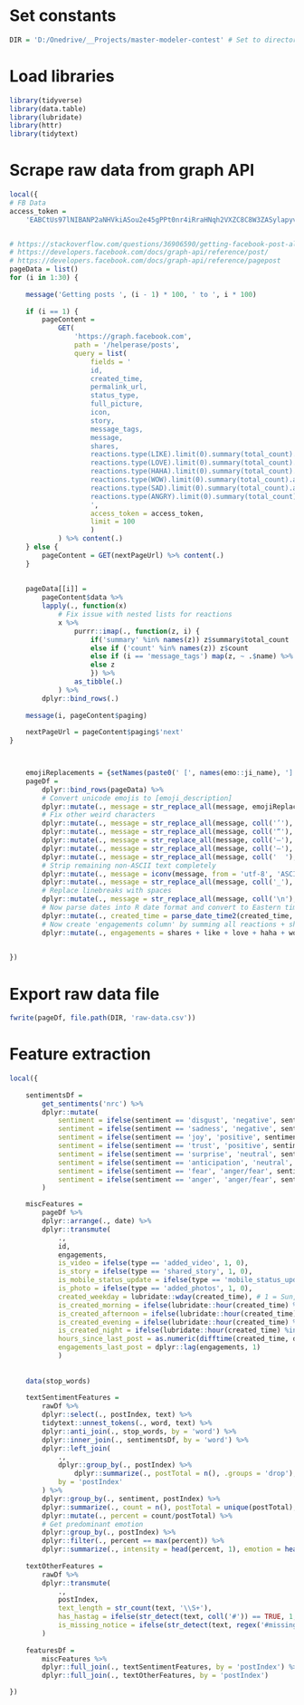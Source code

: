 # Set constants
```r
DIR = 'D:/Onedrive/__Projects/master-modeler-contest' # Set to directory of desired file export
```

# Load libraries
```r
library(tidyverse)
library(data.table)
library(lubridate)
library(httr)
library(tidytext)
```

# Scrape raw data from graph API
```r
local({
# FB Data 
access_token =
	'EABCtUs97lNIBANP2aNHVkiASou2e45gPPt0nr4iRraHNqh2VXZC8C8W3ZASylapyvPITnzvh2txsRRak7BAvZCnnMudnBAuHBBrEqk3xO1xlAr7sB68gpd5H7Mq1570foXdmm9BSzKHYbE5NT43oyFKPuF4zje3KJTt50s6yAq0FKVBeVm2YNIlo9TiECSj6sHcyY6rJ7o3HRK52BBYZCQhwZACrb2VnMDWa8v8cinQZDZD'


# https://stackoverflow.com/questions/36906590/getting-facebook-post-all-reactions-count-in-single-graph-api-request
# https://developers.facebook.com/docs/graph-api/reference/post/
# https://developers.facebook.com/docs/graph-api/reference/pagepost
pageData = list()
for (i in 1:30) {
	
	message('Getting posts ', (i - 1) * 100, ' to ', i * 100)
	
	if (i == 1) {
    	pageContent =
			GET(
			    'https://graph.facebook.com',
			    path = '/helperase/posts',
			    query = list(
			    	fields = '
			    	id,
			    	created_time,
			    	permalink_url,
			    	status_type,
			    	full_picture,
			    	icon,
			    	story,
			    	message_tags,
			    	message,
			    	shares,
			    	reactions.type(LIKE).limit(0).summary(total_count).as(like),
			    	reactions.type(LOVE).limit(0).summary(total_count).as(love),
			    	reactions.type(HAHA).limit(0).summary(total_count).as(haha),
			    	reactions.type(WOW).limit(0).summary(total_count).as(wow),
			    	reactions.type(SAD).limit(0).summary(total_count).as(sad),
			    	reactions.type(ANGRY).limit(0).summary(total_count).as(angry)
			    	',
			    	access_token = access_token,
			    	limit = 100
			    	)
			) %>% content(.) 
    } else {
    	pageContent = GET(nextPageUrl) %>% content(.)
	}
  
	
	pageData[[i]] =
		pageContent$data %>%
		lapply(., function(x)
			# Fix issue with nested lists for reactions
			x %>%
				purrr::imap(., function(z, i) {
					if('summary' %in% names(z)) z$summary$total_count
					else if ('count' %in% names(z)) z$count 
					else if (i == 'message_tags') map(z, ~ .$name) %>% paste0(., collapse = ' ')
					else z
					}) %>%
				as_tibble(.)
			) %>%
		dplyr::bind_rows(.)
	
	message(i, pageContent$paging)
	
	nextPageUrl = pageContent$paging$'next'
}



	emojiReplacements = {setNames(paste0(' [', names(emo::ji_name), '] '), emo::ji_name)} %>% .[1:3500]
	pageDf =
		dplyr::bind_rows(pageData) %>%
		# Convert unicode emojis to [emoji_description]
		dplyr::mutate(., message = str_replace_all(message, emojiReplacements)) %>%
		# Fix other weird characters
		dplyr::mutate(., message = str_replace_all(message, coll('’'), '\''), message = str_replace_all(message, coll('‘'), '\'')) %>%
		dplyr::mutate(., message = str_replace_all(message, coll('“'), '"'), message = str_replace_all(message, coll('”'), '"')) %>%
		dplyr::mutate(., message = str_replace_all(message, coll('–'), '-')) %>%
		dplyr::mutate(., message = str_replace_all(message, coll('—'), '-')) %>%
		dplyr::mutate(., message = str_replace_all(message, coll(' ￼'), ' ')) %>%
		# Strip remaining non-ASCII text completely
		dplyr::mutate(., message = iconv(message, from = 'utf-8', 'ASCII', sub = '')) %>%
		dplyr::mutate(., message = str_replace_all(message, coll('_'), '')) %>%
		# Replace linebreaks with spaces
		dplyr::mutate(., message = str_replace_all(message, coll('\n'), ' ')) %>%
		# Now parse dates into R date format and convert to Eastern time
    	dplyr::mutate(., created_time = parse_date_time2(created_time, '%Y-%m-%d%H:%M:%S+%z', tz = 'UTC') %>% with_tz(., 'America/New_York')) %>%
		# Now create 'engagements column' by summing all reactions + shares	
		dplyr::mutate(., engagements = shares + like + love + haha + wow + sad + angry)

	
})
```

# Export raw data file
```r
fwrite(pageDf, file.path(DIR, 'raw-data.csv'))
```



# Feature extraction
```r
local({
	
	sentimentsDf =
		get_sentiments('nrc') %>%
		dplyr::mutate(
			sentiment = ifelse(sentiment == 'disgust', 'negative', sentiment),
			sentiment = ifelse(sentiment == 'sadness', 'negative', sentiment),
			sentiment = ifelse(sentiment == 'joy', 'positive', sentiment),
			sentiment = ifelse(sentiment == 'trust', 'positive', sentiment),
			sentiment = ifelse(sentiment == 'surprise', 'neutral', sentiment),
			sentiment = ifelse(sentiment == 'anticipation', 'neutral', sentiment),
			sentiment = ifelse(sentiment == 'fear', 'anger/fear', sentiment),
			sentiment = ifelse(sentiment == 'anger', 'anger/fear', sentiment)
		)

	miscFeatures =
		pageDf %>%
		dplyr::arrange(., date) %>%
		dplyr::transmute(
			.,
			id,
			engagements,
			is_video = ifelse(type == 'added_video', 1, 0),
			is_story = ifelse(type == 'shared_story', 1, 0),
			is_mobile_status_update = ifelse(type == 'mobile_status_update', 1, 0),
			is_photo = ifelse(type == 'added_photos', 1, 0),
			created_weekday = lubridate::wday(created_time), # 1 = Sun, 7 = Sat
			is_created_morning = ifelse(lubridate::hour(created_time) %in% 5:10, 1, 0),
			is_created_afternoon = ifelse(lubridate::hour(created_time) %in% 11:16, 1, 0),
			is_created_evening = ifelse(lubridate::hour(created_time) %in% 17:20, 1, 0),
			is_created_night = ifelse(lubridate::hour(created_time) %in% c(21:24, 0:4), 1, 0),
			hours_since_last_post = as.numeric(difftime(created_time, dplyr::lag(created_time, 1), units = 'hours')), 
			engagements_last_post = dplyr::lag(engagements, 1)
			)
	
	
	data(stop_words)
	
	textSentimentFeatures =
		rawDf %>%
		dplyr::select(., postIndex, text) %>%
		tidytext::unnest_tokens(., word, text) %>%
		dplyr::anti_join(., stop_words, by = 'word') %>%
		dplyr::inner_join(., sentimentsDf, by = 'word') %>%
		dplyr::left_join(
			.,
			dplyr::group_by(., postIndex) %>%
				dplyr::summarize(., postTotal = n(), .groups = 'drop'),
			by = 'postIndex'
		) %>%
		dplyr::group_by(., sentiment, postIndex) %>%
		dplyr::summarize(., count = n(), postTotal = unique(postTotal), .groups = 'drop') %>%
		dplyr::mutate(., percent = count/postTotal) %>%
		# Get predominant emotion
		dplyr::group_by(., postIndex) %>%
		dplyr::filter(., percent == max(percent)) %>%
		dplyr::summarize(., intensity = head(percent, 1), emotion = head(sentiment, 1))
	
	textOtherFeatures =
		rawDf %>%
	    dplyr::transmute(
	        .,
	        postIndex, 
	        text_length = str_count(text, '\\S+'),
	        has_hastag = ifelse(str_detect(text, coll('#')) == TRUE, 1, 0),
	        is_missing_notice = ifelse(str_detect(text, regex('#missing|#Missing|#pleaseshare|#PleaseShare|FoundSafe|Safe')) == TRUE, 1, 0)
	    )
	
	featuresDf =
		miscFeatures %>%
		dplyr::full_join(., textSentimentFeatures, by = 'postIndex') %>%
		dplyr::full_join(., textOtherFeatures, by = 'postIndex')

})
```


